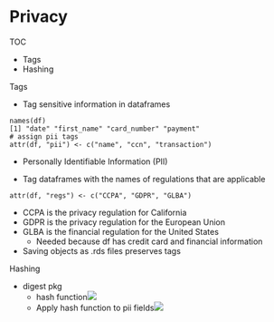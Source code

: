 # Privacy

TOC

* Tags
* Hashing



Tags

* Tag sensitive information in dataframes

```
names(df)
[1] "date" "first_name" "card_number" "payment"
# assign pii tags
attr(df, "pii") <- c("name", "ccn", "transaction")
```

* Personally Identifiable Information (PII)

* Tag dataframes with the names of regulations that are applicable

```
attr(df, "regs") <- c("CCPA", "GDPR", "GLBA")
```

* CCPA is the privacy regulation for California
* GDPR is the privacy regulation for the European Union
* GLBA is the financial regulation for the United States
	* Needed because df has credit card and financial information

* Saving objects as .rds files preserves tags



Hashing

* digest pkg
	* hash function![](./_resources/Privacy.resources/Screenshot (511).png)
	* Apply hash function to pii fields![](./_resources/Privacy.resources/Screenshot (513).png)









